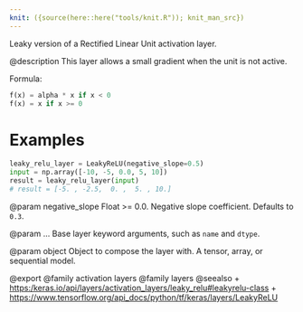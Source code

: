 ```yaml
---
knit: ({source(here::here("tools/knit.R")); knit_man_src})
---
```

Leaky version of a Rectified Linear Unit activation layer.

@description
This layer allows a small gradient when the unit is not active.

Formula:

``` python
f(x) = alpha * x if x < 0
f(x) = x if x >= 0
```

# Examples
``` python
leaky_relu_layer = LeakyReLU(negative_slope=0.5)
input = np.array([-10, -5, 0.0, 5, 10])
result = leaky_relu_layer(input)
# result = [-5. , -2.5,  0. ,  5. , 10.]
```

@param negative_slope
Float >= 0.0. Negative slope coefficient.
Defaults to `0.3`.

@param ...
Base layer keyword arguments, such as
`name` and `dtype`.

@param object
Object to compose the layer with. A tensor, array, or sequential model.

@export
@family activation layers
@family layers
@seealso
+ <https:/keras.io/api/layers/activation_layers/leaky_relu#leakyrelu-class>
+ <https://www.tensorflow.org/api_docs/python/tf/keras/layers/LeakyReLU>
